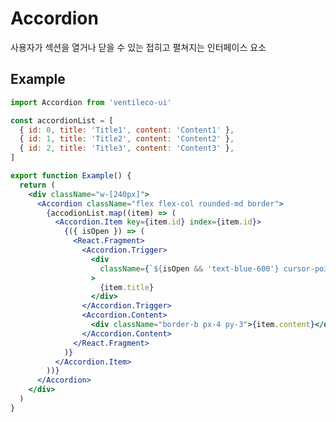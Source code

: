 
<Meta title="COMPONENTS/Accordion" />

# Accordion

사용자가 섹션을 열거나 닫을 수 있는 접히고 펼쳐지는 인터페이스 요소

## Example

```jsx
import Accordion from 'ventileco-ui'

const accordionList = [
  { id: 0, title: 'Title1', content: 'Content1' },
  { id: 1, title: 'Title2', content: 'Content2' },
  { id: 2, title: 'Title3', content: 'Content3' },
]

export function Example() {
  return (
    <div className="w-[240px]">
      <Accordion className="flex flex-col rounded-md border">
        {accodionList.map((item) => (
          <Accordion.Item key={item.id} index={item.id}>
            {({ isOpen }) => (
              <React.Fragment>
                <Accordion.Trigger>
                  <div
                    className={`${isOpen && 'text-blue-600'} cursor-pointer border-b px-4 py-3 text-left`}
                  >
                    {item.title}
                  </div>
                </Accordion.Trigger>
                <Accordion.Content>
                  <div className="border-b px-4 py-3">{item.content}</div>
                </Accordion.Content>
              </React.Fragment>
            )}
          </Accordion.Item>
        ))}
      </Accordion>
    </div>
  )
}
```

